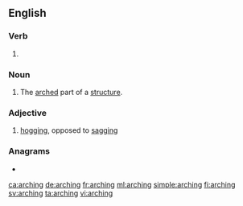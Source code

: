 ==English==

===Verb===
{{head|en|present participle}}

# {{present participle of|arch|lang=en|nocat=1}}

===Noun===
{{en-noun}}

# The [[arched]] part of a [[structure]].

===Adjective===
{{en-adj|-}}

# {{label|en|nautical}} [[hogging]], opposed to [[sagging]]

{{Webster 1913}}

===Anagrams===
* {{l|en|chagrin}}

[[ca:arching]]
[[de:arching]]
[[fr:arching]]
[[ml:arching]]
[[simple:arching]]
[[fi:arching]]
[[sv:arching]]
[[ta:arching]]
[[vi:arching]]